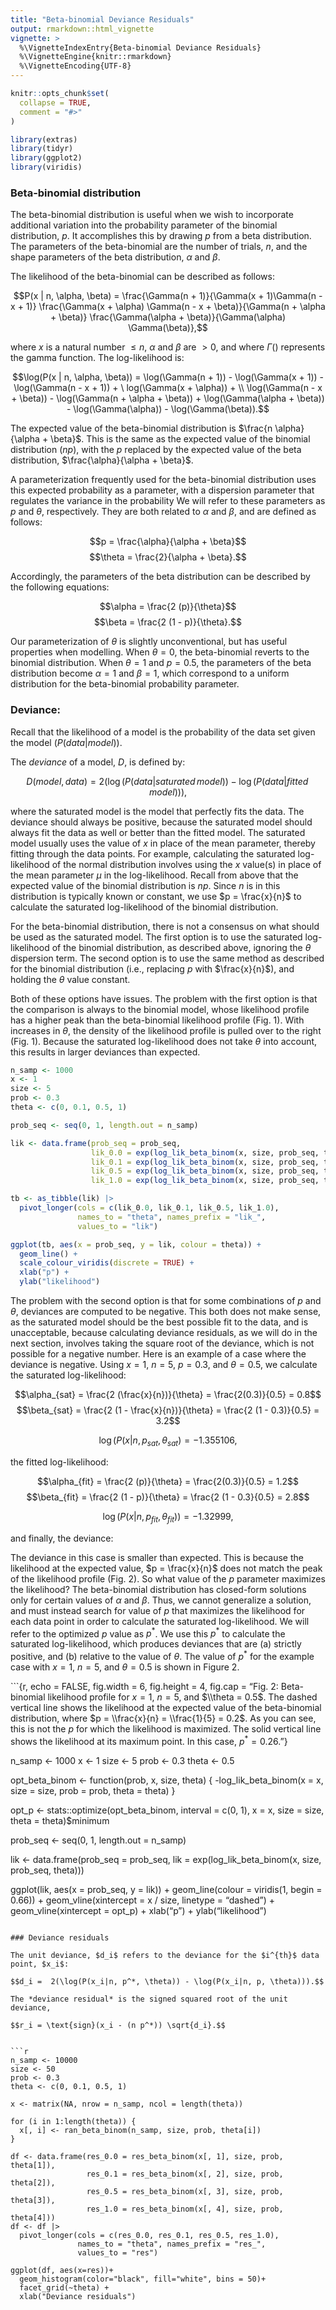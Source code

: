 ```yaml
---
title: "Beta-binomial Deviance Residuals"
output: rmarkdown::html_vignette
vignette: >
  %\VignetteIndexEntry{Beta-binomial Deviance Residuals}
  %\VignetteEngine{knitr::rmarkdown}
  %\VignetteEncoding{UTF-8}
---
```


```r
knitr::opts_chunk$set(
  collapse = TRUE,
  comment = "#>"
)

library(extras)
library(tidyr)
library(ggplot2)
library(viridis)
```


### Beta-binomial distribution

The beta-binomial distribution is useful when we wish to incorporate additional variation into the probability parameter of the binomial distribution, $p$. It accomplishes this by drawing $p$ from a beta distribution. The parameters of the beta-binomial are the number of trials, $n$, and the shape parameters of the beta distribution, $\alpha$ and $\beta$.   

The likelihood of the beta-binomial can be described as follows:  

$$P(x | n, \alpha, \beta) = \frac{\Gamma(n + 1)}{\Gamma(x + 1)\Gamma(n - x + 1)} 
\frac{\Gamma(x + \alpha) \Gamma(n - x + \beta)}{\Gamma(n + \alpha + \beta)} 
\frac{\Gamma(\alpha + \beta)}{\Gamma(\alpha) \Gamma(\beta)},$$

where $x$ is a natural number $≤ n$, $\alpha$ and $\beta$ are $>0$, and where $\Gamma()$ represents the gamma function. The log-likelihood is:  

$$\log(P(x | n, \alpha, \beta)) = \log(\Gamma(n + 1)) - \log(\Gamma(x + 1)) - \log(\Gamma(n - x + 1)) +
   \ log(\Gamma(x + \alpha)) + \\ \log(\Gamma(n - x + \beta)) - \log(\Gamma(n + \alpha + \beta)) +
    \log(\Gamma(\alpha + \beta)) - \log(\Gamma(\alpha)) - \log(\Gamma(\beta)).$$

The expected value of the beta-binomial distribution is $\frac{n \alpha}{\alpha + \beta}$. This is the same as the expected value of the binomial distribution ($n p$), with the $p$ replaced by the expected value of the beta distribution, $\frac{\alpha}{\alpha + \beta}$.  

A parameterization frequently used for the beta-binomial distribution uses this expected probability as a parameter, with a dispersion parameter that regulates the variance in the probability We will refer to these parameters as $p$ and $\theta$, respectively. They are both related to $\alpha$ and $\beta$, and are defined as follows:  

$$p = \frac{\alpha}{\alpha + \beta}$$
$$\theta = \frac{2}{\alpha + \beta}.$$

Accordingly, the parameters of the beta distribution can be described by the following equations:  

$$\alpha = \frac{2 (p)}{\theta}$$
$$\beta = \frac{2 (1 - p)}{\theta}.$$

Our parameterization of $\theta$ is slightly unconventional, but has useful properties when modelling. When $\theta = 0$, the beta-binomial reverts to the binomial distribution. When $\theta = 1$ and $p = 0.5$, the parameters of the beta distribution become $\alpha = 1$ and $\beta = 1$, which correspond to a uniform distribution for the beta-binomial probability parameter.  

### Deviance:  

Recall that the likelihood of a model is the probability of the data set given the model ($P(data|model)$).  

The *deviance* of a model, $D$, is defined by:  

$$D(model, data) = 2(\log(P(data|saturated \, model)) - \log(P(data|fitted \, model))),$$

where the saturated model is the model that perfectly fits the data. The deviance should always be positive, because the saturated model should always fit the data as well or better than the fitted model. The saturated model usually uses the value of $x$ in place of the mean parameter, thereby fitting through the data points. For example, calculating the saturated log-likelihood of the normal distribution involves using the $x$ value(s) in place of the mean parameter $\mu$ in the log-likelihood. Recall from above that the expected value of the binomial distribution is $n p$. Since $n$ is in this distribution is typically known or constant, we use $p = \frac{x}{n}$ to calculate the saturated log-likelihood of the binomial distribution.  

For the beta-binomial distribution, there is not a consensus on what should be used as the saturated model. The first option is to use the saturated log-likelihood of the binomial distribution, as described above, ignoring the $\theta$ dispersion term. The second option is to use the same method as described for the binomial distribution (i.e., replacing $p$ with $\frac{x}{n}$), and holding the $\theta$ value constant.   

Both of these options have issues. The problem with the first option is that the comparison is always to the binomial model, whose likelihood profile has a higher peak than the beta-binomial likelihood profile (Fig. 1). With increases in $\theta$, the density of the likelihood profile is pulled over to the right (Fig. 1). Because the saturated log-likelihood does not take $\theta$ into account, this results in larger deviances than expected.  

```r

n_samp <- 1000
x <- 1
size <- 5
prob <- 0.3
theta <- c(0, 0.1, 0.5, 1)

prob_seq <- seq(0, 1, length.out = n_samp)

lik <- data.frame(prob_seq = prob_seq,
                  lik_0.0 = exp(log_lik_beta_binom(x, size, prob_seq, theta[1])),
                  lik_0.1 = exp(log_lik_beta_binom(x, size, prob_seq, theta[2])),
                  lik_0.5 = exp(log_lik_beta_binom(x, size, prob_seq, theta[3])),
                  lik_1.0 = exp(log_lik_beta_binom(x, size, prob_seq, theta[4])))

tb <- as_tibble(lik) |>
  pivot_longer(cols = c(lik_0.0, lik_0.1, lik_0.5, lik_1.0),
               names_to = "theta", names_prefix = "lik_",
               values_to = "lik")

ggplot(tb, aes(x = prob_seq, y = lik, colour = theta)) +
  geom_line() +
  scale_colour_viridis(discrete = TRUE) +
  xlab("p") +
  ylab("likelihood")
```

The problem with the second option is that for some combinations of $p$ and $\theta$, deviances are computed to be negative. This both does not make sense, as the saturated model should be the best possible fit to the data, and is unacceptable, because calculating deviance residuals, as we will do in the next section, involves taking the square root of the deviance, which is not possible for a negative number. Here is an example of a case where the deviance is negative. Using $x = 1$, $n = 5$, $p = 0.3$, and $\theta = 0.5$, we calculate the saturated log-likelihood:  

$$\alpha_{sat} = \frac{2 (\frac{x}{n})}{\theta} = \frac{2(0.3)}{0.5} = 0.8$$
$$\beta_{sat} = \frac{2 (1 - \frac{x}{n})}{\theta} = \frac{2 (1 - 0.3)}{0.5} = 3.2$$

$$ \log(P(x|n, p_{sat}, \theta_{sat}) = -1.355106,$$  

the fitted log-likelihood:  

$$\alpha_{fit} = \frac{2 (p)}{\theta} = \frac{2(0.3)}{0.5} = 1.2$$
$$\beta_{fit} = \frac{2 (1 - p)}{\theta} = \frac{2 (1 - 0.3}{0.5} = 2.8$$

$$\log(P(x|n, p_{fit}, \theta_{fit})) = -1.32999,$$  

and finally, the deviance:  

\begin{aligned}
D(n, p, \theta, x) &= 2(\log(P(x|n, p_{sat}, \theta_{sat})) - \log(P(x|n, p_{fit}, \theta_{fit}))) \\
&= 2(-1.355106 - -1.32999) \\
&= -0.050232.
\end{aligned}

The deviance in this case is smaller than expected. This is because the likelihood at the expected value, $p = \frac{x}{n}$ does not match the peak of the likelihood profile (Fig. 2). So what value of the $p$ parameter maximizes the likelihood? The beta-binomial distribution has closed-form solutions only for certain values of $\alpha$ and $\beta$. Thus, we cannot generalize a solution, and must instead search for value of $p$ that maximizes the likelihood for each data point in order to calculate the saturated log-likelihood. We will refer to the optimized $p$ value as $p^*$.  We use this $p^*$ to calculate the saturated log-likelihood, which produces deviances that are (a) strictly positive, and (b) relative to the value of $\theta$. The value of $p^*$ for the example case with $x = 1$, $n = 5$, and $\theta = 0.5$ is shown in Figure 2.  

```{r, echo = FALSE, fig.width = 6, fig.height = 4, fig.cap = "Fig. 2: Beta-binomial likelihood profile for $x = 1$, $n = 5$, and $\\theta = 0.5$. The dashed vertical line shows the likelihood at the expected value of the beta-binomial distribution, where $p = \\frac{x}{n} = \\frac{1}{5} = 0.2$. As you can see, this is not the $p$ for which the likelihood is maximized. The solid vertical line shows the likelihood at its maximum point. In this case, $p^* = 0.26$."}

n_samp <- 1000
x <- 1
size <- 5
prob <- 0.3
theta <- 0.5

opt_beta_binom <- function(prob, x, size, theta) {
  -log_lik_beta_binom(x = x, size = size, prob = prob, theta = theta)
}

opt_p <- stats::optimize(opt_beta_binom, interval = c(0, 1), x = x,
                         size = size, theta = theta)$minimum

prob_seq <- seq(0, 1, length.out = n_samp)

lik <- data.frame(prob_seq = prob_seq,
                  lik = exp(log_lik_beta_binom(x, size, prob_seq, theta)))


ggplot(lik, aes(x = prob_seq, y = lik)) +
  geom_line(colour = viridis(1, begin = 0.66)) +
  geom_vline(xintercept = x / size, linetype = "dashed") + 
  geom_vline(xintercept = opt_p) + 
  xlab("p") +
  ylab("likelihood")
```

### Deviance residuals

The unit deviance, $d_i$ refers to the deviance for the $i^{th}$ data point, $x_i$:  

$$d_i =  2(\log(P(x_i|n, p^*, \theta)) - \log(P(x_i|n, p, \theta))).$$

The *deviance residual* is the signed squared root of the unit deviance,  

$$r_i = \text{sign}(x_i - (n p^*)) \sqrt{d_i}.$$


```r
n_samp <- 10000
size <- 50
prob <- 0.3
theta <- c(0, 0.1, 0.5, 1)

x <- matrix(NA, nrow = n_samp, ncol = length(theta))

for (i in 1:length(theta)) {
  x[, i] <- ran_beta_binom(n_samp, size, prob, theta[i])
}

df <- data.frame(res_0.0 = res_beta_binom(x[, 1], size, prob, theta[1]),
                 res_0.1 = res_beta_binom(x[, 2], size, prob, theta[2]),
                 res_0.5 = res_beta_binom(x[, 3], size, prob, theta[3]),
                 res_1.0 = res_beta_binom(x[, 4], size, prob, theta[4]))
df <- df |>
  pivot_longer(cols = c(res_0.0, res_0.1, res_0.5, res_1.0),
               names_to = "theta", names_prefix = "res_",
               values_to = "res")

ggplot(df, aes(x=res))+
  geom_histogram(color="black", fill="white", bins = 50)+
  facet_grid(~theta) +
  xlab("Deviance residuals")
```


